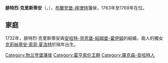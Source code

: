{{Multiple issues|
{{Expand language|1=en|time=2021-01-19T03:18:18+00:00}}
{{Unreferenced|time=2021-01-19T03:18:18+00:00}}
}}
{{Infobox noble
| name        = 腓特烈·克里斯蒂安
| image       = Frederick Christian of Brandenburg-Bayreuth.jpg
| succession  = 布蘭登堡-拜律特藩侯
| reign       = 1763年 — 1769年
| predecessor = [[腓特烈三世_(布蘭登堡-拜律特)|腓特烈三世]]
| successor   = [[亞歷山大_(布蘭登堡-安斯巴赫藩侯)|亞歷山大]]
| birth_date  = {{birth_date|1708|7|17|df=yes}}
| birth_place = [[厄比斯費爾德-韋弗林根|厄比斯費爾德-韋弗林根]]
| death_date  = {{death date and age|1769|1|20|1708|7|17|df=yes}}
| death_place = [[拜罗伊特|拜律特]]
| noble family= [[霍亨索倫王朝|霍亨索倫王朝]]
| father      = [[克里斯蒂安·海因里希|克里斯蒂安·海因里希]]
| mother      = [[沃夫斯坦的索菲·克莉絲蒂安妮|沃夫斯坦的索菲·克莉絲蒂安妮]]
}}
'''腓特烈·克里斯蒂安'''（{{lang-de|Friedrich Christian}}，{{bd|1708年|7月17日|1769年|1月20日}}），[[布蘭登堡-拜律特|布蘭登堡-拜律特]]藩侯，1763年至1769年在位。

== 家庭 ==
1732年，腓特烈·克里斯蒂安與[[安哈特-貝恩堡-紹姆堡-霍伊姆|安哈特-貝恩堡-紹姆堡-霍伊姆]]的{{le|維多利亞·夏洛特 (安哈特-貝恩堡-紹姆堡-霍伊姆)|Princess Victoria Charlotte of Anhalt-Zeitz-Hoym|維多利亞·夏洛特}}結婚，兩人的獨女[[克莉絲蒂安·索菲·夏洛特|克莉絲蒂安·索菲·夏洛特]]於隔年出生。

{{DEFAULTSORT: Friedrich Christian}}
[[Category:勃兰登堡藩侯|Category:勃兰登堡藩侯]]
[[Category:霍亨索伦王朝|Category:霍亨索伦王朝]]
[[Category:薩克森-安哈特人|Category:薩克森-安哈特人]]